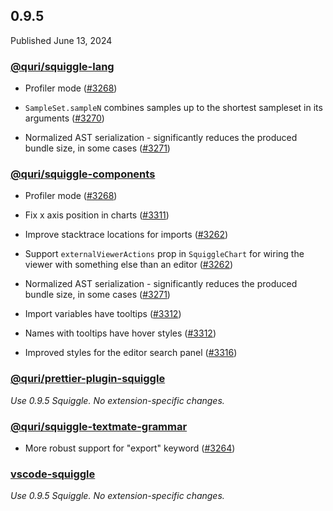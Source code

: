 ## 0.9.5

Published June 13, 2024

### [@quri/squiggle-lang](https://www.npmjs.com/package/@quri/squiggle-lang)

* Profiler mode ([#3268](https://github.com/quantified-uncertainty/squiggle/pull/3268))

* `SampleSet.sampleN` combines samples up to the shortest sampleset in its arguments ([#3270](https://github.com/quantified-uncertainty/squiggle/pull/3270))

* Normalized AST serialization - significantly reduces the produced bundle size, in some cases ([#3271](https://github.com/quantified-uncertainty/squiggle/pull/3271))

### [@quri/squiggle-components](https://www.npmjs.com/package/@quri/squiggle-components)

* Profiler mode ([#3268](https://github.com/quantified-uncertainty/squiggle/pull/3268))

* Fix x axis position in charts ([#3311](https://github.com/quantified-uncertainty/squiggle/pull/3311))

* Improve stacktrace locations for imports ([#3262](https://github.com/quantified-uncertainty/squiggle/pull/3262))

* Support `externalViewerActions` prop in `SquiggleChart` for wiring the viewer with something else than an editor ([#3262](https://github.com/quantified-uncertainty/squiggle/pull/3262))

* Normalized AST serialization - significantly reduces the produced bundle size, in some cases ([#3271](https://github.com/quantified-uncertainty/squiggle/pull/3271))

* Import variables have tooltips ([#3312](https://github.com/quantified-uncertainty/squiggle/pull/3312))

* Names with tooltips have hover styles ([#3312](https://github.com/quantified-uncertainty/squiggle/pull/3312))

* Improved styles for the editor search panel ([#3316](https://github.com/quantified-uncertainty/squiggle/pull/3316))

### [@quri/prettier-plugin-squiggle](https://www.npmjs.com/package/@quri/prettier-plugin-squiggle)

_Use 0.9.5 Squiggle. No extension-specific changes._

### [@quri/squiggle-textmate-grammar](https://www.npmjs.com/package/@quri/squiggle-textmate-grammar)

* More robust support for "export" keyword ([#3264](https://github.com/quantified-uncertainty/squiggle/pull/3264))

### [vscode-squiggle](https://marketplace.visualstudio.com/items?itemName=QURI.vscode-squiggle)

_Use 0.9.5 Squiggle. No extension-specific changes._
